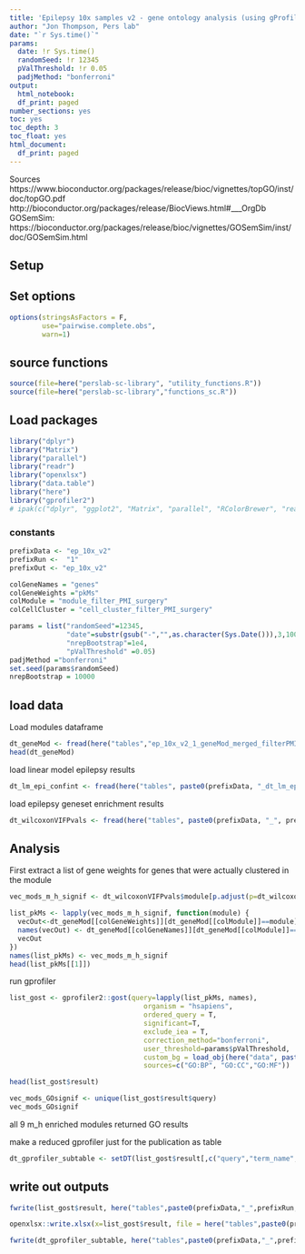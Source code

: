 ```yaml
---
title: 'Epilepsy 10x samples v2 - gene ontology analysis (using gProfiler)'
author: "Jon Thompson, Pers lab"
date: "`r Sys.time()`" 
params: 
  date: !r Sys.time()
  randomSeed: !r 12345
  pValThreshold: !r 0.05
  padjMethod: "bonferroni"
output:
  html_notebook: 
  df_print: paged
number_sections: yes
toc: yes
toc_depth: 3
toc_float: yes
html_document:
  df_print: paged
---
```


Sources
https://www.bioconductor.org/packages/release/bioc/vignettes/topGO/inst/doc/topGO.pdf
http://bioconductor.org/packages/release/BiocViews.html#___OrgDb
GOSemSim: https://bioconductor.org/packages/release/bioc/vignettes/GOSemSim/inst/doc/GOSemSim.html

## Setup

## Set options


```r
options(stringsAsFactors = F, 
        use="pairwise.complete.obs", 
        warn=1)
```
## source functions

```r
source(file=here("perslab-sc-library", "utility_functions.R"))
source(file=here("perslab-sc-library","functions_sc.R"))
```

## Load packages

```r

library("dplyr")
library("Matrix")
library("parallel")
library("readr")
library("openxlsx")
library("data.table")
library("here")
library("gprofiler2")
# ipak(c("dplyr", "ggplot2", "Matrix", "parallel", "RColorBrewer", "readr", "pheatmap", "GOSemSim", "AnnotationHub","org.Hs.eg.db", "GSEABase"))#,"ComplexHeatmap", "liger", "WGCNA", "circlize", "xlsx"))
```

### constants 

```r
prefixData <- "ep_10x_v2"
prefixRun <-  "1"
prefixOut <- "ep_10x_v2"

colGeneNames = "genes"
colGeneWeights ="pkMs"
colModule = "module_filter_PMI_surgery"
colCellCluster = "cell_cluster_filter_PMI_surgery"
```

```r
params = list("randomSeed"=12345, 
              "date"=substr(gsub("-","",as.character(Sys.Date())),3,1000), 
              "nrepBootstrap"=1e4, 
              "pValThreshold" =0.05)
padjMethod ="bonferroni"
set.seed(params$randomSeed)
nrepBootstrap = 10000
```

## load data

Load modules dataframe

```r
dt_geneMod <- fread(here("tables","ep_10x_v2_1_geneMod_merged_filterPMIsurg.csv.gz"))
head(dt_geneMod)
```

load linear model epilepsy results

```r
dt_lm_epi_confint <- fread(here("tables", paste0(prefixData, "_dt_lm_epi_confint.csv")))
```

load epilepsy geneset enrichment results

```r
dt_wilcoxonVIFPvals <- fread(here("tables", paste0(prefixData, "_", prefixRun, "_dt_wilcox_geneset_test.csv")))
```

## Analysis

First extract a list of gene weights for genes that were actually clustered in the module

```r
vec_mods_m_h_signif <- dt_wilcoxonVIFPvals$module[p.adjust(p=dt_wilcoxonVIFPvals$m_h, method = padjMethod)<=params$pValThreshold]
```

```r
list_pkMs <- lapply(vec_mods_m_h_signif, function(module) {
  vecOut<-dt_geneMod[[colGeneWeights]][dt_geneMod[[colModule]]==module]
  names(vecOut) <- dt_geneMod[[colGeneNames]][dt_geneMod[[colModule]]==module]
  vecOut
})
names(list_pkMs) <- vec_mods_m_h_signif
head(list_pkMs[[1]])
```


run gprofiler

```r
list_gost <- gprofiler2::gost(query=lapply(list_pkMs, names),
                                 organism = "hsapiens", 
                                 ordered_query = T, 
                                 significant=T,
                                 exclude_iea = T, 
                                 correction_method="bonferroni",
                                 user_threshold=params$pValThreshold,
                                 custom_bg = load_obj(here("data", paste0(prefixData, "_genesBackground.RDS.gz"))),
                                 sources=c("GO:BP", "GO:CC","GO:MF"))
```

```r
head(list_gost$result)
```

```r
vec_mods_GOsignif <- unique(list_gost$result$query)
vec_mods_GOsignif
```

all 9 m_h enriched modules returned GO results

make a reduced gprofiler just for the publication as table

```r
dt_gprofiler_subtable <- setDT(list_gost$result[,c("query","term_name", "p_value")])
```

## write out outputs

```r
fwrite(list_gost$result, here("tables",paste0(prefixData,"_",prefixRun,"_GOgprofiler2_full.csv")))
```

```r
openxlsx::write.xlsx(x=list_gost$result, file = here("tables",paste0(prefixData,"_",prefixRun,"_GOgprofiler2_full.xlsx")))
```

```r
fwrite(dt_gprofiler_subtable, here("tables",paste0(prefixData,"_",prefixRun,"_GOgprofiler2_sub.csv")))
```

